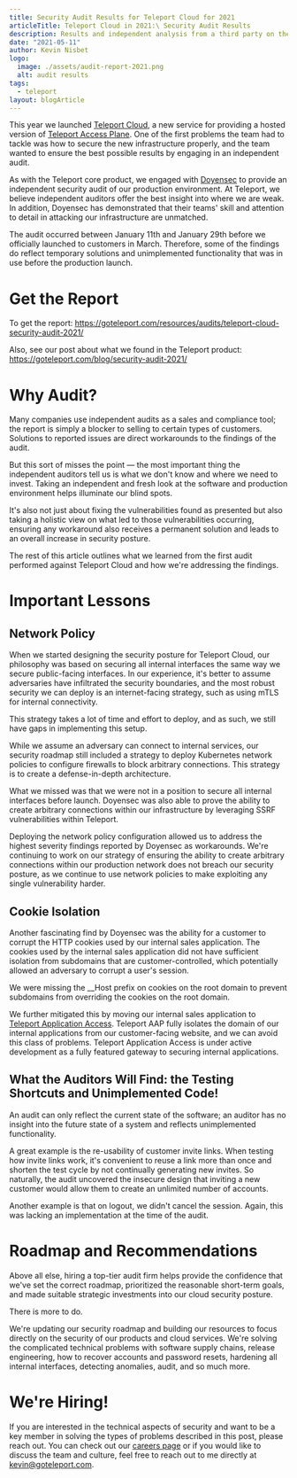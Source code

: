 ```yaml
---
title: Security Audit Results for Teleport Cloud for 2021
articleTitle: Teleport Cloud in 2021:\ Security Audit Results
description: Results and independent analysis from a third party on the Teleport Cloud service. May 2021.
date: "2021-05-11"
author: Kevin Nisbet
logo:
  image: ./assets/audit-report-2021.png
  alt: audit results
tags:
  - teleport
layout: blogArticle
---
```



This year we launched [Teleport Cloud](https://goteleport.com/pricing/), a new service for providing a hosted version of [Teleport Access
Plane](https://goteleport.com/). One of the first problems the team had to tackle was how to secure the new infrastructure properly, and the
team wanted to ensure the best possible results by engaging in an independent audit.

As with the Teleport core product, we engaged with [Doyensec](https://www.doyensec.com/) to provide an independent security audit of our
production environment. At Teleport, we believe independent auditors offer the best insight into where we are weak. In addition, Doyensec
has demonstrated that their teams' skill and attention to detail in attacking our infrastructure are unmatched.

The audit occurred between January 11th and January 29th before we officially launched to customers in March. Therefore, some of the
findings do reflect temporary solutions and unimplemented functionality that was in use before the production launch.

# Get the Report

To get the report: https://goteleport.com/resources/audits/teleport-cloud-security-audit-2021/

Also, see our post about what we found in the Teleport product: https://goteleport.com/blog/security-audit-2021/

# Why Audit?

Many companies use independent audits as a sales and compliance tool; the report is simply a blocker to selling to certain types of
customers. Solutions to reported issues are direct workarounds to the findings of the audit.

But this sort of misses the point — the most important thing the independent auditors tell us is what we don't know and where we need to
invest. Taking an independent and fresh look at the software and production environment helps illuminate our blind spots.

It's also not just about fixing the vulnerabilities found as presented but also taking a holistic view on what led to those vulnerabilities
occurring, ensuring any workaround also receives a permanent solution and leads to an overall increase in security posture.

The rest of this article outlines what we learned from the first audit performed against Teleport Cloud and how we're addressing the
findings.

# Important Lessons

## Network Policy

When we started designing the security posture for Teleport Cloud, our philosophy was based on securing all internal interfaces the same way
we secure public-facing interfaces. In our experience, it's better to assume adversaries have infiltrated the security boundaries, and the
most robust security we can deploy is an internet-facing strategy, such as using mTLS for internal connectivity.

This strategy takes a lot of time and effort to deploy, and as such, we still have gaps in implementing this setup.

While we assume an adversary can connect to internal services, our security roadmap still included a strategy to deploy Kubernetes network
policies to configure firewalls to block arbitrary connections. This strategy is to create a defense-in-depth architecture.

What we missed was that we were not in a position to secure all internal interfaces before launch. Doyensec was also able to prove the
ability to create arbitrary connections within our infrastructure by leveraging SSRF vulnerabilities within Teleport.

Deploying the network policy configuration allowed us to address the highest severity findings reported by Doyensec as workarounds. We're
continuing to work on our strategy of ensuring the ability to create arbitrary connections within our production network does not breach our
security posture, as we continue to use network policies to make exploiting any single vulnerability harder.

## Cookie Isolation

Another fascinating find by Doyensec was the ability for a customer to corrupt the HTTP cookies used by our internal sales application. The
cookies used by the internal sales application did not have sufficient isolation from subdomains that are customer-controlled, which
potentially allowed an adversary to corrupt a user's session.

We were missing the \_\_Host prefix on cookies on the root domain to prevent subdomains from overriding the cookies on the root domain.

We further mitigated this by moving our internal sales application to [Teleport Application
Access](https://goteleport.com/teleport/application/). Teleport AAP fully isolates the domain of our internal applications from our
customer-facing website, and we can avoid this class of problems. Teleport Application Access is under active development as a fully
featured gateway to securing internal applications.

## What the Auditors Will Find: the Testing Shortcuts and Unimplemented Code!

An audit can only reflect the current state of the software; an auditor has no insight into the future state of a system and reflects
unimplemented functionality.

A great example is the re-usability of customer invite links. When testing how invite links work, it's convenient to reuse a link more than
once and shorten the test cycle by not continually generating new invites. So naturally, the audit uncovered the insecure design that
inviting a new customer would allow them to create an unlimited number of accounts.

Another example is that on logout, we didn't cancel the session. Again, this was lacking an implementation at the time of the audit.

# Roadmap and Recommendations

Above all else, hiring a top-tier audit firm helps provide the confidence that we've set the correct roadmap, prioritized the reasonable
short-term goals, and made suitable strategic investments into our cloud security posture.

There is more to do.

We're updating our security roadmap and building our resources to focus directly on the security of our products and cloud services. We're
solving the complicated technical problems with software supply chains, release engineering, how to recover accounts and password resets,
hardening all internal interfaces, detecting anomalies, audit, and so much more.

<EmailSubscribeViolet />

# We're Hiring!

If you are interested in the technical aspects of security and want to be a key member in solving the types of problems described in this
post, please reach out. You can check out our [careers page](https://jobs.lever.co/teleport) or if you would like to discuss the team and
culture, feel free to reach out to me directly at kevin@goteleport.com.
